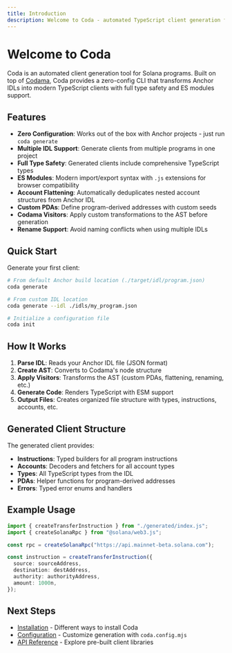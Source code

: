 ```yaml
---
title: Introduction
description: Welcome to Coda - automated TypeScript client generation for Solana programs
---
```


# Welcome to Coda

Coda is an automated client generation tool for Solana programs. Built on top of [Codama](https://github.com/codama-idl/codama), Coda provides a zero-config CLI that transforms Anchor IDLs into modern TypeScript clients with full type safety and ES modules support.

## Features

- **Zero Configuration**: Works out of the box with Anchor projects - just run `coda generate`
- **Multiple IDL Support**: Generate clients from multiple programs in one project
- **Full Type Safety**: Generated clients include comprehensive TypeScript types
- **ES Modules**: Modern import/export syntax with `.js` extensions for browser compatibility
- **Account Flattening**: Automatically deduplicates nested account structures from Anchor IDL
- **Custom PDAs**: Define program-derived addresses with custom seeds
- **Codama Visitors**: Apply custom transformations to the AST before generation
- **Rename Support**: Avoid naming conflicts when using multiple IDLs

## Quick Start

Generate your first client:

```bash
# From default Anchor build location (./target/idl/program.json)
coda generate

# From custom IDL location
coda generate --idl ./idls/my_program.json

# Initialize a configuration file
coda init
```

## How It Works

1. **Parse IDL**: Reads your Anchor IDL file (JSON format)
2. **Create AST**: Converts to Codama's node structure
3. **Apply Visitors**: Transforms the AST (custom PDAs, flattening, renaming, etc.)
4. **Generate Code**: Renders TypeScript with ESM support
5. **Output Files**: Creates organized file structure with types, instructions, accounts, etc.

## Generated Client Structure

The generated client provides:

- **Instructions**: Typed builders for all program instructions
- **Accounts**: Decoders and fetchers for all account types
- **Types**: All TypeScript types from the IDL
- **PDAs**: Helper functions for program-derived addresses
- **Errors**: Typed error enums and handlers

## Example Usage

```typescript
import { createTransferInstruction } from "./generated/index.js";
import { createSolanaRpc } from "@solana/web3.js";

const rpc = createSolanaRpc("https://api.mainnet-beta.solana.com");

const instruction = createTransferInstruction({
  source: sourceAddress,
  destination: destAddress,
  authority: authorityAddress,
  amount: 1000n,
});
```

## Next Steps

- [Installation](/docs/installation) - Different ways to install Coda
- [Configuration](/docs/configuration) - Customize generation with `coda.config.mjs`
- [API Reference](/docs/api) - Explore pre-built client libraries
